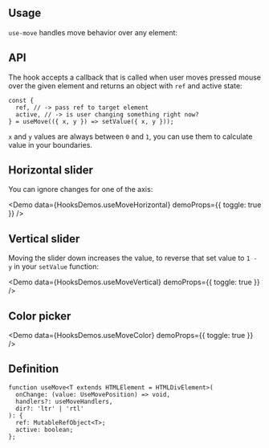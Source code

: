 

## Usage

`use-move` handles move behavior over any element:

<Demo data={HooksDemos.useMoveUsage} />

## API

The hook accepts a callback that is called when user moves pressed mouse over the given element
and returns an object with `ref` and active state:

```tsx
const {
  ref, // -> pass ref to target element
  active, // -> is user changing something right now?
} = useMove(({ x, y }) => setValue({ x, y }));
```

`x` and `y` values are always between `0` and `1`, you can use them to calculate value in your boundaries.

## Horizontal slider

You can ignore changes for one of the axis:

<Demo data={HooksDemos.useMoveHorizontal} demoProps={{ toggle: true }} />

## Vertical slider

Moving the slider down increases the value, to reverse that set value to `1 - y` in your `setValue` function:

<Demo data={HooksDemos.useMoveVertical} demoProps={{ toggle: true }} />

## Color picker

<Demo data={HooksDemos.useMoveColor} demoProps={{ toggle: true }} />

## Definition

```tsx
function useMove<T extends HTMLElement = HTMLDivElement>(
  onChange: (value: UseMovePosition) => void,
  handlers?: useMoveHandlers,
  dir?: 'ltr' | 'rtl'
): {
  ref: MutableRefObject<T>;
  active: boolean;
};
```
